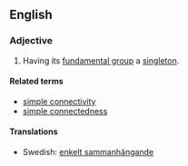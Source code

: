 ==English==

===Adjective===
{{en-adj|-}}

# {{topology|of a [[topological space]]}} Having its [[fundamental group]] a [[singleton]].

====Related terms====
* [[simple connectivity]]
* [[simple connectedness]]

====Translations====
* Swedish: [[enkelt sammanhängande]]